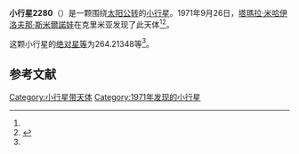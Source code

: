 {{Infobox planet
| bgcolour = #FFFFC0
| name = 2280 Kunikov
| symbol = 
| image = 
| caption = 
| discovery = yes
| discovery_ref = 
| discoverer = [[塔瑪拉·米哈伊洛夫那·斯米爾諾娃|塔瑪拉·米哈伊洛夫那·斯米爾諾娃]]
| discovery_site = [[克里米亚|克里米亚]] 
| discovered = 1971年9月26日
| designations = yes
| mp_name = 
| named_after = 
| alt_names = 1971 SL2/ 1970 GY1
| mp_category = [[主带小行星|主带小行星]]
| orbit_ref = <ref name="a">[http://ssd.jpl.nasa.gov/sbdb.cgi?sstr=2280 2280 Kunikov] {{Wayback|url=http://ssd.jpl.nasa.gov/sbdb.cgi?sstr=2280 |date=20210119005107 }}，小行星數據庫瀏覽器（JPL Small-Body Database Browser）－[[美国国家航空航天局|美国国家航空航天局]]喷气推进实验室</ref>
| epoch = 2456400.5 (2013年4月18日更新)
| aphelion = {{convert|2.4853107|AU|km|3|abbr=on|lk=out}}
| perihelion = {{convert|1.8722899|AU|km|3|abbr=on}}
| semimajor = {{convert|2.1788003|AU|km|3|abbr=on}}
| eccentricity = 0.1406785
| period = 1174.693538 [[日|日]]<br />3.22[[儒略年|儒略年]]
| avg_speed = 
| inclination = 3.56831
| asc_node = 106.52263
| mean_anomaly = 
| arg_peri = 264.21348
| satellites = 
| physical_characteristics = yes
| dimensions = 
| mass = 
| density = 
| surface_grav = 
| escape_velocity = 
| sidereal_day = 
| axial_tilt = 
| pole_ecliptic_lat = 
| pole_ecliptic_lon = 
| albedo = 
| temperatures= 
| temp_name1 = 
| mean_temp_1 = 
| max_temp_1 = 
| temp_name2 = 
| max_temp_2 = 
| spectral_type = 
| abs_magnitude = 264.21348
}}

'''小行星2280'''（{{lang-en|2280 Kunikov}}）是一颗围绕[[太阳|太阳]][[公转|公转]]的[[小行星|小行星]]。1971年9月26日，[[塔瑪拉·米哈伊洛夫那·斯米爾諾娃|塔瑪拉·米哈伊洛夫那·斯米爾諾娃]]在克里米亚发现了此天体<ref name="a" /><ref>{{cite news|title=小行星列表|url=http://cfa-www.harvard.edu/iau/lists/NumberedMPs.txt|accessdate=2013-07-08|newspaper=哈佛大学|archive-date=2008-05-17|archive-url=https://web.archive.org/web/20080517010638/http://cfa-www.harvard.edu/iau/lists/NumberedMPs.txt|dead-url=no}}</ref>。

这颗小行星的[[绝对星等|绝对星等]]为264.21348等<ref name="a" />。

==参考文献==
{{reflist}}
{{Minor Planet Number|[[小行星2279|小行星2279]]|[[小行星2281|小行星2281]]}}

{{小天体}}

[[Category:小行星带天体|Category:小行星带天体]]
[[Category:1971年发现的小行星|Category:1971年发现的小行星]]

{{asteroid-stub}}